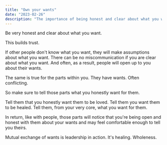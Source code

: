 ```yaml
---
title: "Own your wants"
date: "2023-02-26"
description: "The importance of being honest and clear about what you want with others and yourself"
---
```


Be very honest and clear about what you want. 

This builds trust. 

If other people don't know what you want, they will make assumptions about what you want. There can be no miscommunication if you are clear about what you want. And often, as a result, people will open up to you about their wants.

The same is true for the parts within you. They have wants. Often conflicting.

So make sure to tell those parts what you honestly want for them. 

Tell them that you honestly want them to be loved. 
Tell them you want them to be healed. 
Tell them, from your very core, what you want for them.

In return, like with people, those parts will notice that you're being open and honest with them about your wants and may feel comfortable enough to tell you theirs. 

Mutual exchange of wants is leadership in action. It's healing. Wholeness.